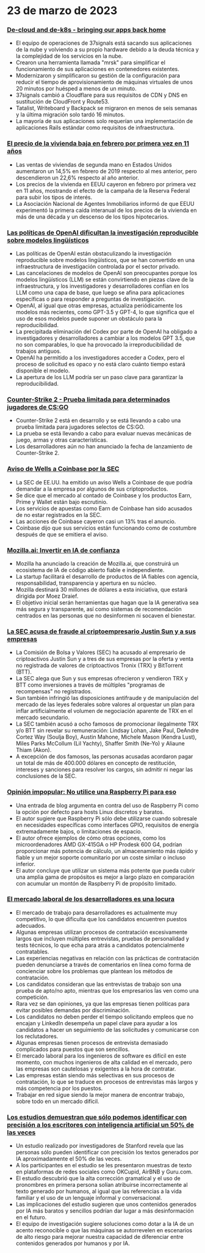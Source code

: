 
<Steps>

# 23 de marzo de 2023

### [De-cloud and de-k8s - bringing our apps back home](https://dev.37signals.com/bringing-our-apps-back-home/?ref=hackernewsgpt.com)

- El equipo de operaciones de 37signals está sacando sus aplicaciones de la nube y volviendo a su propio hardware debido a la deuda técnica y la complejidad de los servicios en la nube.
- Crearon una herramienta llamada "mrsk" para simplificar el funcionamiento de sus aplicaciones en contenedores existentes.
- Modernizaron y simplificaron su gestión de la configuración para reducir el tiempo de aprovisionamiento de máquinas virtuales de unos 20 minutos por huésped a menos de un minuto.
- 37signals cambió a Cloudflare para sus requisitos de CDN y DNS en sustitución de CloudFront y Route53.
- Tatalist, Writeboard y Backpack se migraron en menos de seis semanas y la última migración solo tardó 16 minutos.
- La mayoría de sus aplicaciones solo requerían una implementación de aplicaciones Rails estándar como requisitos de infraestructura.

### [El precio de la vivienda baja en febrero por primera vez en 11 años](https://www.wsj.com/articles/home-prices-fell-in-february-for-first-time-in-11-years-73df0107?ref=hackernewsgpt.com)

- Las ventas de viviendas de segunda mano en Estados Unidos aumentaron un 14,5% en febrero de 2019 respecto al mes anterior, pero descendieron un 22,6% respecto al año anterior.
- Los precios de la vivienda en EEUU cayeron en febrero por primera vez en 11 años, mostrando el efecto de la campaña de la Reserva Federal para subir los tipos de interés.
- La Asociación Nacional de Agentes Inmobiliarios informó de que EEUU experimentó la primera caída interanual de los precios de la vivienda en más de una década y un descenso de los tipos hipotecarios.

### [Las políticas de OpenAI dificultan la investigación reproducible sobre modelos lingüísticos](https://aisnakeoil.substack.com/p/openais-policies-hinder-reproducible?ref=hackernewsgpt.com)

- Las políticas de OpenAI están obstaculizando la investigación reproducible sobre modelos lingüísticos, que se han convertido en una infraestructura de investigación controlada por el sector privado.
- Las cancelaciones de modelos de OpenAI son preocupantes porque los modelos lingüísticos (LLM) se están convirtiendo en piezas clave de la infraestructura, y los investigadores y desarrolladores confían en los LLM como una capa de base, que luego se afina para aplicaciones específicas o para responder a preguntas de investigación.
- OpenAI, al igual que otras empresas, actualiza periódicamente los modelos más recientes, como GPT-3.5 y GPT-4, lo que significa que el uso de esos modelos puede suponer un obstáculo para la reproducibilidad.
- La precipitada eliminación del Codex por parte de OpenAI ha obligado a investigadores y desarrolladores a cambiar a los modelos GPT 3.5, que no son comparables, lo que ha provocado la irreproducibilidad de trabajos antiguos.
- OpenAI ha permitido a los investigadores acceder a Codex, pero el proceso de solicitud es opaco y no está claro cuánto tiempo estará disponible el modelo.
- La apertura de los LLM podría ser un paso clave para garantizar la reproducibilidad.

### [Counter-Strike 2 - Prueba limitada para determinados jugadores de CS:GO](https://counter-strike.net/cs2?ref=hackernewsgpt.com)

- Counter-Strike 2 está en desarrollo y se está llevando a cabo una prueba limitada para jugadores selectos de CS:GO.
- La prueba se está llevando a cabo para evaluar nuevas mecánicas de juego, armas y otras características.
- Los desarrolladores aún no han anunciado la fecha de lanzamiento de Counter-Strike 2.

### [Aviso de Wells a Coinbase por la SEC](https://www.reuters.com/legal/coinbase-issued-wells-notice-by-sec-2023-03-22/?ref=hackernewsgpt.com)

- La SEC de EE.UU. ha emitido un aviso Wells a Coinbase de que podría demandar a la empresa por algunos de sus criptoproductos.
- Se dice que el mercado al contado de Coinbase y los productos Earn, Prime y Wallet están bajo escrutinio.
- Los servicios de apuestas como Earn de Coinbase han sido acusados de no estar registrados en la SEC.
- Las acciones de Coinbase cayeron casi un 13% tras el anuncio.
- Coinbase dijo que sus servicios están funcionando como de costumbre después de que se emitiera el aviso.

### [Mozilla.ai: Invertir en IA de confianza](https://blog.mozilla.org/en/mozilla/introducing-mozilla-ai-investing-in-trustworthy-ai/?ref=hackernewsgpt.com)

- Mozilla ha anunciado la creación de Mozilla.ai, que construirá un ecosistema de IA de código abierto fiable e independiente.
- La startup facilitará el desarrollo de productos de IA fiables con agencia, responsabilidad, transparencia y apertura en su núcleo.
- Mozilla destinará 30 millones de dólares a esta iniciativa, que estará dirigida por Moez Draief.
- El objetivo inicial serán herramientas que hagan que la IA generativa sea más segura y transparente, así como sistemas de recomendación centrados en las personas que no desinformen ni socaven el bienestar.

### [La SEC acusa de fraude al criptoempresario Justin Sun y a sus empresas](https://www.sec.gov/news/press-release/2023-59?ref=hackernewsgpt.com)

- La Comisión de Bolsa y Valores (SEC) ha acusado al empresario de criptoactivos Justin Sun y a tres de sus empresas por la oferta y venta no registrada de valores de criptoactivos Tronix (TRX) y BitTorrent (BTT).
- La SEC alega que Sun y sus empresas ofrecieron y vendieron TRX y BTT como inversiones a través de múltiples "programas de recompensas" no registrados.
- Sun también infringió las disposiciones antifraude y de manipulación del mercado de las leyes federales sobre valores al orquestar un plan para inflar artificialmente el volumen de negociación aparente de TRX en el mercado secundario.
- La SEC también acusó a ocho famosos de promocionar ilegalmente TRX y/o BTT sin revelar su remuneración: Lindsay Lohan, Jake Paul, DeAndre Cortez Way (Soulja Boy), Austin Mahone, Michele Mason (Kendra Lust), Miles Parks McCollum (Lil Yachty), Shaffer Smith (Ne-Yo) y Aliaune Thiam (Akon).
- A excepción de dos famosos, las personas acusadas acordaron pagar un total de más de 400.000 dólares en concepto de restitución, intereses y sanciones para resolver los cargos, sin admitir ni negar las conclusiones de la SEC.

### [Opinión impopular: No utilice una Raspberry Pi para eso](https://set-inform.com/2021/08/24/unpopular-opinion-dont-use-a-raspberry-pi-for-that/?ref=hackernewsgpt.com)

- Una entrada de blog argumenta en contra del uso de Raspberry Pi como la opción por defecto para hosts Linux discretos y baratos.
- El autor sugiere que Raspberry Pi sólo debe utilizarse cuando sobresale en necesidades específicas como interfaces GPIO, requisitos de energía extremadamente bajos, o limitaciones de espacio.
- El autor ofrece ejemplos de cómo otras opciones, como los microordenadores AMD GX-415GA o HP Prodesk 600 G4, podrían proporcionar más potencia de cálculo, un almacenamiento más rápido y fiable y un mejor soporte comunitario por un coste similar o incluso inferior.
- El autor concluye que utilizar un sistema más potente que pueda cubrir una amplia gama de propósitos es mejor a largo plazo en comparación con acumular un montón de Raspberry Pi de propósito limitado.

### [El mercado laboral de los desarrolladores es una locura](https://old.reddit.com/r/ExperiencedDevs/comments/11xq5cz/the_developer_job_market_is_insane_right_now/?ref=hackernewsgpt.com)

- El mercado de trabajo para desarrolladores es actualmente muy competitivo, lo que dificulta que los candidatos encuentren puestos adecuados.
- Algunas empresas utilizan procesos de contratación excesivamente largos que incluyen múltiples entrevistas, pruebas de personalidad y tests técnicos, lo que echa para atrás a candidatos potencialmente contratables.
- Las experiencias negativas en relación con las prácticas de contratación pueden denunciarse a través de comentarios en línea como forma de concienciar sobre los problemas que plantean los métodos de contratación.
- Los candidatos consideran que las entrevistas de trabajo son una prueba de apto/no apto, mientras que los empresarios las ven como una competición.
- Rara vez se dan opiniones, ya que las empresas tienen políticas para evitar posibles demandas por discriminación.
- Los candidatos no deben perder el tiempo solicitando empleos que no encajan y LinkedIn desempeña un papel clave para ayudar a los candidatos a hacer un seguimiento de las solicitudes y comunicarse con los reclutadores.
- Algunas empresas tienen procesos de entrevista demasiado complicados para puestos que son sencillos.
- El mercado laboral para los ingenieros de software es difícil en este momento, con muchos ingenieros de alta calidad en el mercado, pero las empresas son cautelosas y exigentes a la hora de contratar.
- Las empresas están siendo más selectivas en sus procesos de contratación, lo que se traduce en procesos de entrevistas más largos y más competencia por los puestos.
- Trabajar en red sigue siendo la mejor manera de encontrar trabajo, sobre todo en un mercado difícil.

### [Los estudios demuestran que sólo podemos identificar con precisión a los escritores con inteligencia artificial un 50% de las veces](https://hai.stanford.edu/news/was-written-human-or-ai-tsu?ref=hackernewsgpt.com)

- Un estudio realizado por investigadores de Stanford revela que las personas sólo pueden identificar con precisión los textos generados por IA aproximadamente el 50% de las veces.
- A los participantes en el estudio se les presentaron muestras de texto en plataformas de redes sociales como OKCupid, AirBNB y Guru.com.
- El estudio descubrió que la alta corrección gramatical y el uso de pronombres en primera persona solían atribuirse incorrectamente al texto generado por humanos, al igual que las referencias a la vida familiar y el uso de un lenguaje informal y conversacional.
- Las implicaciones del estudio sugieren que unos contenidos generados por IA más baratos y sencillos podrían dar lugar a más desinformación en el futuro.
- El equipo de investigación sugiere soluciones como dotar a la IA de un acento reconocible o que las máquinas se autorrevelen en escenarios de alto riesgo para mejorar nuestra capacidad de diferenciar entre contenidos generados por humanos y por IA.

</Steps>
